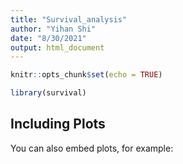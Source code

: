 ```yaml
---
title: "Survival_analysis"
author: "Yihan Shi"
date: "8/30/2021"
output: html_document
---
```


```r
knitr::opts_chunk$set(echo = TRUE)
```


```r
library(survival)
```

## Including Plots

You can also embed plots, for example:

```r

```

